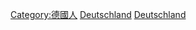 {{Commonscat|People of Germany}}

[[Category:德國人|Category:德國人]]
[[Category:日耳曼侨民|Deutschland]]
[[Category:海外歐洲人|Deutschland]]